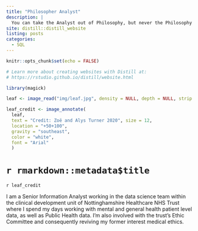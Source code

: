 ```yaml
---
title: "Philosopher Analyst"
description: |
  You can take the Analyst out of Philosophy, but never the Philosophy out of the Analyst
site: distill::distill_website
listing: posts
categories:
  - SQL
---
```


```r
knitr::opts_chunk$set(echo = FALSE)

# Learn more about creating websites with Distill at:
# https://rstudio.github.io/distill/website.html

library(magick)

leaf <- image_read("img/leaf.jpg", density = NULL, depth = NULL, strip = FALSE)

leaf_credit <- image_annotate(
  leaf, 
  text = "Credit: Zoë and Alys Turner 2020", size = 12, 
  location = "+50+100",
  gravity = "southeast",
  color = "white",
  font = "Arial"
  )

```

# `r rmarkdown::metadata$title`

`r leaf_credit`

I am a Senior Information Analyst working in the data science team within the clinical development unit of Nottinghamshire Healthcare NHS Trust where I spend my days working with mental and general health patient level data, as well as Public Health data. I'm also involved with the trust's Ethic Committee and consequently reviving my former interest medical ethics.

